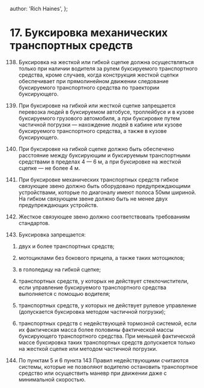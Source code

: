 
  author: 'Rich Haines',
};

# 17. Буксировка механических транспортных средств

138. Буксировка на жесткой или гибкой сцепке должна осуществляться только при наличии водителя за рулем буксируемого транспортного средства, кроме случаев, когда конструкция жесткой сцепки обеспечивает при прямолинейном движении следование буксируемого транспортного средства по траектории буксирующего.

139. При буксировке на гибкой или жесткой сцепке запрещается перевозка людей в буксируемом автобусе, троллейбусе и в кузове буксируемого грузового автомобиля, а при буксировке путем частичной погрузки — нахождение людей в кабине или кузове буксируемого транспортного средства, а также в кузове буксирующего.

140. При буксировке на гибкой сцепке должно быть обеспечено расстояние между буксирующим и буксируемым транспортными средствами в пределах 4 — 6 м, а при буксировке на жесткой сцепке — не более 4 м.

141. При буксировке механических транспортных средств гибкое связующее звено должно быть оборудовано предупреждающими устройствами, которые по диагоналу имеют полоса 50мм шириной. На гибком связующем звене должно быть не менее двух предупреждающих устройств.

142. Жесткое связующее звено должно соответствовать требованиям стандартов.

143. Буксировка запрещается:

1) двух и более транспортных средств;

2) мотоциклами без бокового прицепа, а также таких мотоциклов;

3) в гололедицу на гибкой сцепке;

4) транспортных средств, у которых не действует стеклочистители, если управление буксируемого транспортного средства выполняется с помощью водителя;

5) транспортных средств, у которых не действует рулевое управление (допускается буксировка методом частичной погрузки);

6) транспортных средств с недействующей тормозной системой, если их фактическая масса более половины фактической массы буксирующего транспортного средства. При меньшей фактической массе буксировка таких транспортных средств допускается только на жесткой сцепке или методом частичной погрузки.

144. По пунктам 5 и 6 пункта 143 Правил недействующими считаются системы, которые не позволяют водителю остановить транспортное средство или осуществить маневр при движении даже с минимальной скоростью.

